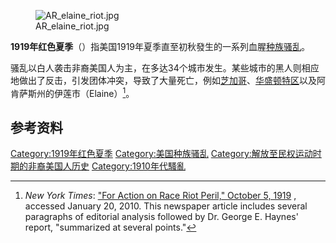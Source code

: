 [[File:AR_elaine_riot.jpg|right]]

'''1919年红色夏季'''（{{lang-en|Red Summer}}）指美国1919年夏季直至初秋發生的一系列血腥[[种族骚乱|种族骚乱]]。

骚乱以白人袭击非裔美国人为主，在多达34个城市发生。某些城市的黑人则相应地做出了反击，引发团体冲突，导致了大量死亡，例如[[1919年芝加哥种族暴动|芝加哥]]、[[华盛顿特区|华盛顿特区]]以及阿肯萨斯州的伊莲市（Elaine）<ref name=nyt>''New York Times'': [http://query.nytimes.com/gst/abstract.html?res=9C04E7D61F30E033A25756C0A9669D946896D6CF "For Action on Race Riot Peril," October 5, 1919] {{Wayback|url=http://query.nytimes.com/gst/abstract.html?res=9C04E7D61F30E033A25756C0A9669D946896D6CF |date=20160303204459 }}, accessed January 20, 2010. This newspaper article includes several paragraphs of editorial analysis followed by Dr. George E. Haynes' report, "summarized at several points."</ref>。

==参考资料==
{{reflist}}

[[Category:1919年红色夏季|Category:1919年红色夏季]]
[[Category:美国种族骚乱|Category:美国种族骚乱]]
[[Category:解放至民权运动时期的非裔美国人历史|Category:解放至民权运动时期的非裔美国人历史]]
[[Category:1910年代騷亂|Category:1910年代騷亂]]